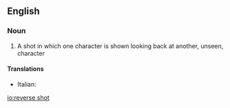 ==English==

===Noun===
{{wikipedia|Shot reverse shot}}
{{en-noun|head=[[reverse]] [[shot]]}}

# {{label|en|cinematography}} A shot in which one character is shown looking back at another, unseen, character

====Translations====
{{trans-top|contrafield}}
* Italian: {{t|it|controcampo|m}}
{{trans-mid}}
{{trans-bottom}}

[[io:reverse shot]]